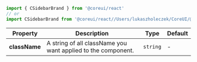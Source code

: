 
```jsx
import { CSidebarBrand } from '@coreui/react'
// or
import CSidebarBrand from '@coreui/react//Users/lukaszholeczek/CoreUI/@coreui/react/packages/coreui-react/src/components/sidebar/CSidebarBrand'
```

| Property | Description | Type | Default |
| --- | --- | --- | --- |
| **className** | A string of all className you want applied to the component. | `string` | - |
